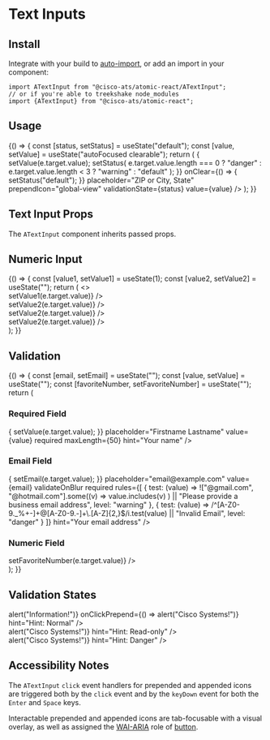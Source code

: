 

<Meta title="Components/Text Inputs" component={ATextInput} />

# Text Inputs

## Install

Integrate with your build to [auto-import](?path=/docs/getting-started--page#integrating), or add an import in your component:

```
import ATextInput from "@cisco-ats/atomic-react/ATextInput";
// or if you're able to treekshake node_modules
import {ATextInput} from "@cisco-ats/atomic-react";
```

## Usage

<Preview>
  <Story name="usage-1">
    <div style={{maxWidth: 250}}>
      <YourComponent>
        {() => {
          const [status, setStatus] = useState("default");
          const [value, setValue] = useState("autoFocused clearable");
          return (
            <ATextInput
              autoFocus={true}
              clearable
              label="Location"
              onChange={(e) => {
                setValue(e.target.value);
                setStatus(
                  e.target.value.length === 0
                    ? "danger"
                    : e.target.value.length < 3
                    ? "warning"
                    : "default"
                );
              }}
              onClear={() => {
                setStatus("default");
              }}
              placeholder="ZIP or City, State"
              prependIcon="global-view"
              validationState={status}
              value={value}
            />
          );
        }}
      </YourComponent>
    </div>
  </Story>
</Preview>

## Text Input Props

The `ATextInput` component inherits passed props.

<Props of={ATextInput} />

## Numeric Input

<Preview>
  <Story name="numeric-1">
    <div style={{maxWidth: 250}}>
      <YourComponent>
        {() => {
          const [value1, setValue1] = useState(1);
          const [value2, setValue2] = useState("");
          return (
            <>
              <div className="mb-4">
                <ATextInput
                  type="number"
                  label="Number Type"
                  placeholder="Placeholder"
                  value={value1}
                  onChange={(e) => setValue1(e.target.value)}
                />
              </div>
              <div className="mb-4">
                <ATextInput
                  clearable
                  type="number"
                  label="Number Type with Appended Icon"
                  placeholder="Placeholder"
                  appendIcon="information"
                  value={value2}
                  onChange={(e) => setValue2(e.target.value)}
                />
              </div>
              <div className="mb-4">
                <ATextInput
                  clearable
                  disabled
                  type="number"
                  label="Disabled with Appended Icon"
                  placeholder="Disabled"
                  appendIcon="information"
                  value={value2}
                  onChange={(e) => setValue2(e.target.value)}
                />
              </div>
              <div className="mb-4">
                <ATextInput
                  clearable
                  readOnly
                  type="number"
                  label="Read-only with Appended Icon"
                  placeholder="Read-only"
                  appendIcon="information"
                  value={value2}
                  onChange={(e) => setValue2(e.target.value)}
                />
              </div>
            </>
          );
        }}
      </YourComponent>
    </div>
  </Story>
</Preview>

## Validation

<Preview>
  <Story name="rules-1">
    <YourComponent>
      {() => {
        const [email, setEmail] = useState("");
        const [value, setValue] = useState("");
        const [favoriteNumber, setFavoriteNumber] = useState("");
        return (
          <div>
            <h3>Required Field</h3>
            <ATextInput
              label="Name"
              onChange={(e) => {
                setValue(e.target.value);
              }}
              placeholder="Firstname Lastname"
              value={value}
              required
              maxLength={50}
              hint="Your name"
            />
            <h3>Email Field</h3>
            <ATextInput
              label="Email Address"
              onChange={(e) => {
                setEmail(e.target.value);
              }}
              placeholder="email@example.com"
              value={email}
              validateOnBlur
              required
              rules={[
                {
                  test: (value) =>
                    !["@gmail.com", "@hotmail.com"].some((v) =>
                      value.includes(v)
                    ) || "Please provide a business email address",
                  level: "warning"
                },
                {
                  test: (value) =>
                    /^[A-Z0-9._%+-]+@[A-Z0-9.-]+\.[A-Z]{2,}$/i.test(value) ||
                    "Invalid Email",
                  level: "danger"
                }
              ]}
              hint="Your email address"
            />
            <h3>Numeric Field</h3>
            <ATextInput
              type="number"
              label="Favorite Number"
              min={0}
              max={1000}
              step={100}
              required
              value={favoriteNumber}
              onChange={(e) => setFavoriteNumber(e.target.value)}
            />
          </div>
        );
      }}
    </YourComponent>
  </Story>
</Preview>

## Validation States

<Preview>
  <Story name="validation-1">
    <div style={{maxWidth: 250}}>
      <div className="mb-4">
        <ATextInput label="Label" placeholder="Normal" />
      </div>
      <div className="mb-4">
        <ATextInput
          label="Label"
          placeholder="Normal"
          prependIcon="cisco"
          appendIcon="information"
          onClickAppend={() => alert("Information!")}
          onClickPrepend={() => alert("Cisco Systems!")}
          hint="Hint: Normal"
        />
      </div>
      <div className="mb-4">
        <ATextInput label="Label" placeholder="Disabled" disabled />
      </div>
      <div className="mb-4">
        <ATextInput
          label="Label"
          placeholder="Disabled"
          disabled
          prependIcon="cisco"
          appendIcon="information"
          hint="Hint: Disabled"
        />
      </div>
      <div className="mb-4">
        <ATextInput label="Label" placeholder="Read-only State" readOnly />
      </div>
      <div className="mb-4">
        <ATextInput
          label="Label"
          placeholder="Read-only State"
          readOnly
          prependIcon="cisco"
          appendIcon="information"
          onClickPrepend={() => alert("Cisco Systems!")}
          hint="Hint: Read-only"
        />
      </div>
      <div className="mb-4">
        <ATextInput
          label="Label"
          validationState="warning"
          placeholder="Warning State"
        />
      </div>
      <div className="mb-4">
        <ATextInput
          label="Label"
          validationState="warning"
          placeholder="Warning"
          prependIcon="cisco"
          appendIcon="information"
          hint="Hint: Warning"
        />
      </div>
      <div className="mb-4">
        <ATextInput
          label="Label"
          validationState="danger"
          placeholder="Danger State"
        />
      </div>
      <div className="mb-4">
        <ATextInput
          label="Label"
          validationState="danger"
          placeholder="Danger State"
          prependIcon="cisco"
          appendIcon="information"
          onClickPrepend={() => alert("Cisco Systems!")}
          hint="Hint: Danger"
        />
      </div>
    </div>
  </Story>
</Preview>

## Accessibility Notes

The `ATextInput` `click` event handlers for prepended and appended icons are triggered both by the `click` event and by the `keyDown` event for both the `Enter` and `Space` keys.

Interactable prepended and appended icons are tab-focusable with a visual overlay, as well as assigned the [WAI-ARIA](https://www.w3.org/WAI/standards-guidelines/aria/) role of [button](https://www.w3.org/TR/wai-aria/#button).
